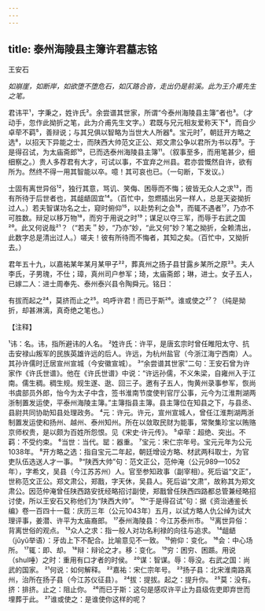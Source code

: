 ```yaml
---
---
---
```

title: 泰州海陵县主簿许君墓志铭
---



王安石

*如崩崖，如断岸，如欲堕不堕危石，如仄路合沓，走出仍是前溪。此为王介甫先生之笔。*

君讳平¹，字秉之，姓许氏²。余尝谱其世家，所谓“今泰州海陵县主簿”者也³。（才动手，忽作此拗折之笔，此为介甫先生文字。）君既与兄元相友爱称天下⁴，而自少卓荦不羁⁵，善辩说；与其兄俱以智略为当世大人所器⁶。宝元时⁷，朝廷开方略之选⁸，以招天下异能之士，而陕西大帅范文正公、郑文肃公争以君所为书以荐⁹。于是得召试，为太庙斋郎¹⁰，已而选泰州海陵县主簿¹¹。（叙事至多，而用笔甚少，细细察之。）贵人多荐君有大才，可试以事，不宜弃之州县。君亦尝慨然自许，欲有所为。然终不得一用其智能以卒。噫！其可哀也已。（一句断，下发议。）

士固有离世异俗¹²，独行其意，骂讥、笑侮、困辱而不悔；彼皆无众人之求¹³，而有所待于后世者也，其龃龉固宜¹⁴。（百忙中，忽燃插出另一样人，总是天姿拗折过人。）若夫智谋功名之士，窥时俯仰¹⁵，以赴势利之会¹⁶，而辄不遇者¹⁷，乃亦不可胜数。辩足以移万物¹⁸，而穷于用说之时¹⁹；谋足以夺三军，而辱于右武之国²⁰。此又何说哉²¹？（“若夫＂妙，“乃亦”妙，“此又何”妙？笔之拗折，全赖清出，此数字总是清出过人。）嗟夫！彼有所待而不悔者，其知之矣。（百忙中，又拗折去。）

君年五十九，以嘉祐某年某月某甲子²²，葬真州之扬子县甘露乡某所之原²³。夫人李氏，子男瑰，不仕；璋，真州司户参军；琦，太庙斋郎；琳，进士。女子五人，已嫁二人：进士周奉先、泰州泰兴县令陶舜元。铭日：

有拔而起之²⁴，莫挤而止之²⁵。呜呼许君！而已于斯²⁶。谁或使之²⁷？（纯是拗折，却甚淋漓，真奇绝之笔也。）

【注释】

¹讳：名。讳，指所避讳的人名。
²姓许氏：许平，是唐玄宗时曾任睢阳太守、抗击安禄山叛军的民族英雄许远的后人。许远，为杭州盐官（今浙江海宁西南）人。其孙许儒时迁居宣州宣城（今安徽宣城）。
³“余尝谱其世家”二句：王安石曾为许家作《许氏世谱》。他在《许氏世谱》中说：“许远孙儒，不义朱梁，自雍州入于江南。儒生稠。稠生规。规生遂、逖、回三子。邀有子五人，恂黄州录事参军，恢尚书虞部员外郎，怡今为太子中含，签书淮南节度使判官厅公事，元今为江淮荆湖两浙制置发运使，平泰州海陵主簿。”主簿指县主簿。县主簿位在知县之下，与县丞、县尉共同协助知县处理政务。
⁴元：许元。许元，宣州宣城人，曾任江淮荆湖两浙制置发运使和扬州、越州、泰州知州。所在以敛取民财为能事，常聚集珍宝以贿赂京师权贵，是以颇为百姓所怨恨。见《宋史·许元传》。
⁵卓荦：超绝、突出。不羁：不受约束。
⁶当世：当代。罂：器重。
⁷宝元：宋仁宗年号。宝元元年为公元1038年。
⁸开方略之选：指自宝元二年起，朝廷增设方略、材武两科取士，为官吏队伍选送人才一事。
⁹“陕西大帅”句：范文正公，范仲淹（公元989—1052年），字希文，吴县（今江苏苏州）人。官至参知政事（副宰相）。死后谥“文正”，世称范文正公。郑文肃公，郑戬，字天休，吴县人。死后谥“文肃”，故称其为郑文肃公。因范仲淹曾任陕西路安抚经略招讨副使，郑戬曾任陕西四路都总管兼经略招讨使，所以王安石又称他们为“陕西大帅”。
¹⁰“于是得召试”句：据《资治通鉴长编》卷一百四十一载：庆历三年（公元1043年）五月，以试方略人仇公绰为试大理评事，姜潜、许平为太庙裔郎。
¹⁷泰州海陵县：今江苏泰州市。
¹²离世异俗：背离世俗的观点。
¹³众人之求：指一般人对功名利禄的向往与追求。
¹⁴龃龉（jǔyǔ举语）：牙齿上下不配合。比喻意见不一致。
¹⁵俯仰：变化。
¹⁶会：中心场所。
¹⁷辄：即、却。
¹⁸辩：辩论之才。移：变化。
¹⁹穷：困穷、困踬。用说（shul唾）之时：重用有口才者的时侯。
²⁰谋：智谋。辱：辱没。右武之国：尚武的国家。
²¹何说：如何解释。
²²嘉祐：宋仁宗年号。
²³扬子县：北宋淮南路真州，治所在扬子县（今江苏仪征县）。
²⁴拔：提拔。起之：提升你。
²⁵莫：没有。挤：排挤。止之：阻止你。
²⁶而已于斯：这句是感叹许平止为县级佐吏即弃世而埋葬于此。
²⁷谁或使之：是谁使你这样的呢？